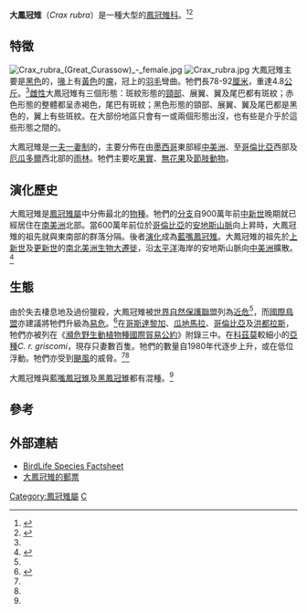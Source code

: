 {{refimprove|time=2013-09-02}}
{{Speciesbox
| name = 大鳳冠雉
| status = NT
| status_system = iucn3.1
| image = Crax rubra (Great Curassow) - male.jpg
| image_width = 250px
| status_ref = <ref name=iucn>{{IUCN2008|assessors=BirdLife International|year=2008|id=141181|title=Crax rubra|downloaded=25 December 2008}}</ref>
| genus = Crax
| species = rubra
| authority = [[卡爾·林奈|Linnaeus]]，1758
| subdivision_ranks = [[亞種|亞種]]
| subdivision = 
* ''Crax rubra rubra''
* ''Crax rubra griscomi''
| synonyms = 
* ''Crax chapmani''
* ''Crax globicera''
* ''Crax hecki''
* ''Crax panamensis''
}}

'''大鳳冠雉'''（''Crax rubra''）是一種大型的[[鳳冠雉科|鳳冠雉科]]。<ref name=HBW>{{Cite book en|author=del Hoyo, Josep|year=1994|chapter=44. Great Curassow|editor=del Hoyo, Josep; Elliott, Andrew & Sargatal, Jordi (editors)|title=Handbook of Birds of the World, Volume 2 (New World Vultures to Guineafowl)|pages=Pp. 359, Plate 33|publisher=Lynx Edicions|location=Barcelona|id=ISBN 84-87334-15-6}}</ref><ref>{{Cite book en|author=Restall, Rodner & Lentino|year=2006|title=Birds of Northern South America|publisher=Christopher Helm|location=London|id=ISBN 0-7136-7243-9 (vol. 1). ISBN 0-7136-7242-0 (vol. 2)}}</ref>

==特徵==
[[File:Crax_rubra_(Great_Curassow)_-_female.jpg|left]]
[[Image:Crax_rubra.jpg|thumb]]
大鳳冠雉主要是[[黑色|黑色]]的，[[鳥喙|喙]]上有[[黃色|黃色]]的[[瘤|瘤]]，冠上的[[羽毛|羽毛]]彎曲。牠們長78-92[[厘米|厘米]]，重達4.8[[公斤|公斤]]。<ref name=HBW/>[[雌性|雌性]]大鳳冠雉有三個形態：斑紋形態的[[頸部|頸部]]、展翼、翼及尾巴都有斑紋；赤色形態的整體都呈赤褐色，尾巴有斑紋；黑色形態的頸部、展翼、翼及尾巴都是黑色的，翼上有些斑紋。在大部份地區只會有一或兩個形態出沒，也有些是介乎於這些形態之間的。

大鳳冠雉是[[一夫一妻制|一夫一妻制]]的，主要分佈在由[[墨西哥|墨西哥]]東部經[[中美洲|中美洲]]、至[[哥倫比亞|哥倫比亞]]西部及[[厄瓜多爾|厄瓜多爾]]西北部的[[雨林|雨林]]。牠們主要吃[[果實|果實]]、[[無花果|無花果]]及[[節肢動物|節肢動物]]。

==演化歷史==
大鳳冠雉是[[鳳冠雉屬|鳳冠雉屬]]中分佈最北的[[物種|物種]]。牠們的[[分支|分支]]自900萬年前[[中新世|中新世]]晚期就已經居住在[[南美洲|南美洲]]北部。當600萬年前位於[[哥倫比亞|哥倫比亞]]的[[安地斯山脈|安地斯山脈]]向上昇時，大鳳冠雉的祖先就與東南部的群落分隔。後者[[演化|演化]]成為[[藍嘴鳳冠雉|藍嘴鳳冠雉]]。大鳳冠雉的祖先於[[上新世|上新世]]及[[更新世|更新世]]的[[南北美洲生物大遷徙|南北美洲生物大遷徙]]，沿[[太平洋|太平洋]]海岸的安地斯山脈向[[中美洲|中美洲]]擴散。<ref name=Pereira2004>{{Cite journal en|author=Pereira, Sérgio Luiz & Baker, Allan J.|year=2004|title=Vicariant speciation of curassows (Aves, Cracidae): a hypothesis based on mitochondrial DNA phylogeny|journal=Auk|volume=121|issue=3|pages=682-694|doi=10.1642/0004-8038(2004)121[0682:VSOCAC]2.0.CO;2|url=http://findarticles.com/p/articles/mi_qa3793/is_200407/ai_n9456682|access-date=2009-04-26|archive-date=2009-09-13|archive-url=https://web.archive.org/web/20090913195027/http://findarticles.com/p/articles/mi_qa3793/is_200407/ai_n9456682/|dead-url=no}}</ref>

==生態==
由於失去棲息地及過份獵殺，大鳳冠雉被[[世界自然保護聯盟|世界自然保護聯盟]]列為[[近危|近危]]<ref name=iucn/>，而[[國際鳥盟|國際鳥盟]]亦建議將牠們升級為[[易危|易危]]。<ref name=BirdLife2008>{{Cite web|author=BirdLife International|year=2008|url=http://metropolis229.webcrossing.com/WebX/.2cba6387|title=Great Curassow (''Crax rubra''): uplist to Vulnerable?|accessdate=2009-01-17}}{{dead link|date=2017年12月 |bot=InternetArchiveBot |fix-attempted=yes }}</ref>在[[哥斯達黎加|哥斯達黎加]]、[[瓜地馬拉|瓜地馬拉]]、[[哥倫比亞|哥倫比亞]]及[[洪都拉斯|洪都拉斯]]，牠們亦被列在《[[瀕危野生動植物種國際貿易公約|瀕危野生動植物種國際貿易公約]]》附錄三中。在[[科茲莫|科茲莫]]較細小的[[亞種|亞種]]''C. r. griscomi''，現存只妻數百隻。牠們的數量自1980年代逐步上升，或在低位浮動。牠們亦受到[[颶風|颶風]]的威脅。<ref name=HBW/><ref name=BirdLife2008/>

大鳳冠雉與[[藍嘴鳳冠雉|藍嘴鳳冠雉]]及[[黑鳳冠雉|黑鳳冠雉]]都有混種。<ref name=HBW/>

==參考==
{{reflist}}

==外部連結==
* [http://www.birdlife.org/datazone/species/index.html?action=SpcHTMDetails.asp&sid=103&m=0 BirdLife Species Factsheet] {{Wayback|url=http://www.birdlife.org/datazone/species/index.html?action=SpcHTMDetails.asp&sid=103&m=0 |date=20090105052024 }}
* [http://www.bird-stamps.org/cspecies/3404400.htm 大鳳冠雉的郵票] {{Wayback|url=http://www.bird-stamps.org/cspecies/3404400.htm |date=20200815115328 }}
{{Taxonbar|from=Q572638}}

[[Category:鳳冠雉屬|Category:鳳冠雉屬]]
[[Category:1758年描述的鳥類|C]]